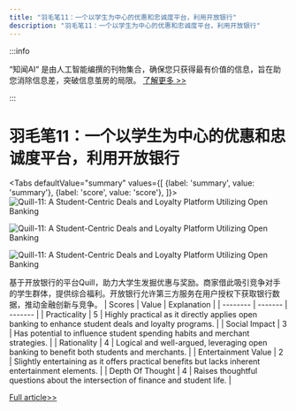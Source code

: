 ```yaml
---
title: "羽毛笔11：一个以学生为中心的优惠和忠诚度平台，利用开放银行"
description: "羽毛笔11：一个以学生为中心的优惠和忠诚度平台，利用开放银行"
---
```



:::info

“知闻AI“ 是由人工智能编撰的刊物集合，确保您只获得最有价值的信息，旨在助您消除信息差，突破信息茧房的局限。  [了解更多 >>](/zh-Hans/docs/guides)

:::

# 羽毛笔11：一个以学生为中心的优惠和忠诚度平台，利用开放银行


<Tabs
	defaultValue="summary"
	values={[
	{label: 'summary', value: 'summary'},
	{label: 'score', value: 'score'},
]}>
<TabItem value="summary">
<img
  src="https://image.informedainews.com/2024/06/08/To-kiw-1717825172-0.jpg"
  alt="Quill-11: A Student-Centric Deals and Loyalty Platform Utilizing Open Banking"
/>

<img
  src="https://image.informedainews.com/2024/06/08/To-O7K-1717825172-1.jpg"
  alt="Quill-11: A Student-Centric Deals and Loyalty Platform Utilizing Open Banking"
/>

<img
  src="https://image.informedainews.com/2024/06/08/To-VnC-1717825172-2.jpg"
  alt="Quill-11: A Student-Centric Deals and Loyalty Platform Utilizing Open Banking"
/>



基于开放银行的平台Quill，助力大学生发掘优惠与奖励。商家借此吸引竞争对手的学生群体，提供综合福利。开放银行允许第三方服务在用户授权下获取银行数据，推动金融创新与竞争。
</TabItem>
<TabItem value="score">
	| Scores     | Value   | Explanation |
	| -------- | ------- | ------- |
	| Practicality  | 5    | Highly practical as it directly applies open banking to enhance student deals and loyalty programs.    |
	| Social Impact | 3     | Has potential to influence student spending habits and merchant strategies.    |
	| Rationality    | 4    | Logical and well-argued, leveraging open banking to benefit both students and merchants.    |
	| Entertainment Value    | 2    | Slightly entertaining as it offers practical benefits but lacks inherent entertainment elements.    |
	| Depth Of Thought    | 4    | Raises thoughtful questions about the intersection of finance and student life.    |
</TabItem>
</Tabs>

[Full article>>](https://www.producthunt.com/posts/quill-11)
